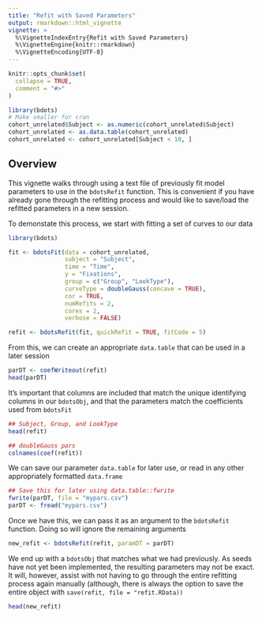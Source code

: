 ```yaml
---
title: "Refit with Saved Parameters"
output: rmarkdown::html_vignette
vignette: >
  %\VignetteIndexEntry{Refit with Saved Parameters}
  %\VignetteEngine{knitr::rmarkdown}
  %\VignetteEncoding{UTF-8}
---
```


```r
knitr::opts_chunk$set(
  collapse = TRUE,
  comment = "#>"
)
```

```r
library(bdots)
# Make smaller for cran
cohort_unrelated$Subject <- as.numeric(cohort_unrelated$Subject)
cohort_unrelated <- as.data.table(cohort_unrelated)
cohort_unrelated <- cohort_unrelated[Subject < 10, ]
```

## Overview

This vignette walks through using a text file of previously fit model parameters to use in the `bdotsRefit` function. This is convenient if you have already gone through the refitting process and would like to save/load the refitted parameters in a new session.

To demonstate this process, we start with fitting a set of curves to our data

```r
library(bdots)

fit <- bdotsFit(data = cohort_unrelated,
                subject = "Subject",
                time = "Time",
                y = "Fixations",
                group = c("Group", "LookType"),
                curveType = doubleGauss(concave = TRUE),
                cor = TRUE,
                numRefits = 2,
                cores = 2,
                verbose = FALSE)

refit <- bdotsRefit(fit, quickRefit = TRUE, fitCode = 5)
```

From this, we can create an appropriate `data.table` that can be used in a later session

```r
parDT <- coefWriteout(refit)
head(parDT)
```

It's important that columns are included that match the unique identifying columns in our `bdotsObj`, and that the parameters match the coefficients used from `bdotsFit`

```r
## Subject, Group, and LookType
head(refit)

## doubleGauss pars
colnames(coef(refit))
```

We can save our parameter `data.table` for later use, or read in any other appropriately formatted `data.frame`

```r
## Save this for later using data.table::fwrite
fwrite(parDT, file = "mypars.csv")
parDT <- fread("mypars.csv")
```

Once we have this, we can pass it as an argument to the `bdotsRefit` function. Doing so will ignore the remaining arguments

```r
new_refit <- bdotsRefit(refit, paramDT = parDT)
```

We end up with a `bdotsObj` that matches what we had previously. As seeds have not yet been implemented, the resulting parameters may not be exact. It will, however, assist with not having to go through the entire refitting process again manually (although, there is always the option to save the entire object with `save(refit, file = "refit.RData))`

```r
head(new_refit)
```
